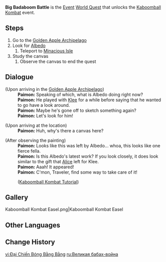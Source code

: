 {{Quest Infobox
|id            = 
|image         = Event Quest Big Badaboom Battle.png
|caption       = Albedo's Canvas found in [[Minacious Isle]]
|type          = World
|startLocation = [[Golden Apple Archipelago]]
|other         = *Unlocks [[Kaboomball Kombat]] Event
|event_name    = Kaboomball Kombat
|characters    = Paimon; Traveler
|region        = Golden Apple Archipelago
|area          = Minacious Isle
|summary       = As Paimon and the Traveler investigate Albedo's painting, a Dodofortress appears.
}}
'''Big Badaboom Battle''' is the [[Event]] [[World Quest]] that unlocks the [[Kaboomball Kombat]] event.

==Steps==
# Go to the [[Golden Apple Archipelago]]
# Look for [[Albedo]]
## Teleport to [[Minacious Isle]]
# Study the canvas
## Observe the canvas to end the quest

==Dialogue==
{{Quest Description|Paimon is very curious about Albedo...}}
{{Dialogue start}}
;(Upon arriving in the [[Golden Apple Archipelago]])
:'''Paimon:''' Speaking of which, what is Albedo doing right now?
:'''Paimon:''' He played with [[Klee]] for a while before saying that he wanted to go have a look around.
:'''Paimon:''' Maybe he's gone off to sketch something again?
:'''Paimon:''' Let's look for him!

;(Upon arriving at the location)
:'''Paimon:''' Huh, why's there a canvas here?

;(After observing the painting)
:'''Paimon:''' Looks like this was left by Albedo... whoa, this looks like one fierce fella.
:'''Paimon:''' Is this Albedo's latest work? If you look closely, it does look similar to the gift that [[Alice]] left for Klee.
:'''Paimon:''' Aaah! It appeared!
:'''Paimon:''' C'mon, Traveler, find some way to take care of it!
:;([[Kaboomball Kombat#Tutorial|Kaboomball Kombat Tutorial]])
{{Dialogue end}}

==Gallery==
<gallery hideaddbutton="true" captionalign="center">
Kaboomball Kombat Easel.png|Kaboomball Kombat Easel
</gallery>

==Other Languages==
{{Other Languages
|en      = Big Badaboom Battle
|zhs     = 砰砰大作战
|zhs_rm  = Pēng-pēng Dà Zuòzhàn
|zht     = 砰砰大作戰
|zht_rm  = Pēng-pēng Dà Zuòzhàn
|zh_tl   = Boom Boom Big Battle
|ja      = ボンボン大作戦
|ja_rm   = Bonbon Daisakusen
|ja_tl   = Major Boom Boom Mission
|ko      = 펑펑 대작전
|ko_rm   = 
|ko_tl   = 
|es      = Guerra explosiva
|es_tl   = Explosive War
|fr      = Prêt pour le combadaboum
|fr_tl   = Ready for Combadaboom
|ru      = Великая бабах-война
|ru_tl   = 
|th      = ศึกสังเวียนเดือด
|th_rm   = 
|th_tl   = 
|vi      = Đại Chiến Bóng Bằng Bằng
|vi_tl   = 
|de      = Die große Bumm-Bumm-Schlacht
|de_tl   = The Big Boom Boom Battle
|id      = Pertempuran Boom Boom
|id_tl   = Boom Boom Battle
|pt      = Batalha Boom
|pt_tl   = Boom Battle
}}

==Change History==
{{Change History|1.6}}

[[vi:Đại Chiến Bóng Bằng Bằng]]
[[ru:Великая бабах-война]]